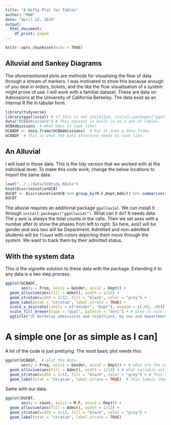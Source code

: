 ```yaml
---
title: "A Nifty Plot for Tables"
author: "RWW"
date: "April 22, 2019"
output:
  html_document:
    df_print: paged
---
```


```r
knitr::opts_chunk$set(echo = TRUE)
```

## Alluvial and Sankey Diagrams

The aforementioned plots are methods for visualising the flow of data through a stream of markers.  I was motivated to show this because enough of you deal in orders, tickets, and the like the flow visualisation of a system might prove of use.  I will work with a familiar dataset.  These are data on Admissions at the University of California Berkeley.  The data exist as an internal R file in tabular form.

```r
library(tidyverse)
library(ggalluvial) # if this is not installed, install.packages("ggalluvial")
data("UCBAdmissions") # This dataset is built in as a set of tables.
UCBAdmissions  # What does it look like?
UCBADF <- data.frame(UCBAdmissions)  # For it into a data.frame
UCBADF  # This is what the data structure needs to look like.
```

## An Alluvial

I will load in those data.  This is the tidy version that we worked with at the individual level.  To make this code work, change the below locations to import the same data.

```r
load("../../data/UCBtidy.RData")
head(DiscriminationUCB)
DUCBT <- DiscriminationUCB %>% group_by(M.F,Dept,Admit) %>% summarise(count = n()) %>% ungroup()
DUCBT
```


The alluvial requires an additional package `ggalluvial`.  We can install it through `install.packages("ggalluvial")`.  What can it do?  It needs data.  The y axis is always the total counts in the cells.  Then we set axes with a number after to show the phases from left to right.  So here, axis1 will be gender and axis two will be Department.  Admitted and non-admitted students will be `flowed` with colors depicting them move through the system.  We want to track them by their admitted status.

## With the system data

This is the vignette solution to these data with the package.  Extending it to any data is a two step process.

```r
ggplot(UCBADF,
       aes(y = Freq, axis1 = Gender, axis2 = Dept)) +
  geom_alluvium(aes(fill = Admit), width = 1/12) +
  geom_stratum(width = 1/12, fill = "black", color = "grey") +
  geom_label(stat = "stratum", label.strata = TRUE) +
  scale_x_discrete(limits = c("Gender", "Dept"), expand = c(.05, .05)) + # Fix the x axis
  scale_fill_brewer(type = "qual", palette = "Set1") + # Give it nice colors
  ggtitle("UC Berkeley admissions and rejections, by sex and department") # give it a title
```

# A simple one [or as simple as I can]

A lot of the code is just prettying.  The most basic plot needs this:

```r
ggplot(UCBADF,  # plot the data
       aes(y = Freq, axis1 = Gender, axis2 = Dept)) + # what are the named axes
  geom_alluvium(aes(fill = Admit), width = 1/12) + # what variable will fill the paths; Admission here.
  geom_stratum(width = 1/12, fill = "black", color = "grey") + # This set the strata that our people will move through The one 12 is 12 combinations; the two colors here dfine the background and text for the labels.
  geom_label(stat = "stratum", label.strata = TRUE)  # This labels them.
```

Same with our data.

```r
ggplot(DUCBT,
       aes(y = count, axis1 = M.F, axis2 = Dept)) +
  geom_alluvium(aes(fill = Admit), width = 1/12) +
  geom_stratum(width = 1/12, fill = "black", color = "grey") +
  geom_label(stat = "stratum", label.strata = TRUE) 
```


